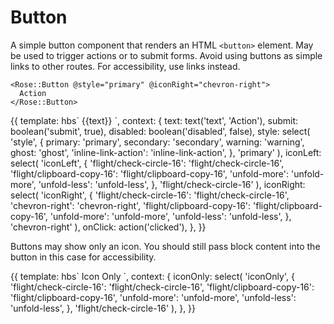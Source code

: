 
<Meta title="Rose|Button" component="Button" />

# Button

A simple button component that renders an HTML `<button>` element.  May be used
to trigger actions or to submit forms.  Avoid using buttons as simple links to
other routes.  For accessibility, use links instead.

```htmlbars
<Rose::Button @style="primary" @iconRight="chevron-right">
  Action
</Rose::Button>
```

<Preview>
  <Story name="Advanced">{{
    template: hbs`
      <Rose::Button
        @submit={{submit}}
        @disabled={{disabled}}
        @style={{style}}
        @iconLeft={{iconLeft}}
        @iconRight={{iconRight}}
        {{on "click" onClick}}
      >
        {{text}}
      </Rose::Button>
    `,
    context: {
      text: text('text', 'Action'),
      submit: boolean('submit', true),
      disabled: boolean('disabled', false),
      style: select(
        'style',
        {
          primary: 'primary',
          secondary: 'secondary',
          warning: 'warning',
          ghost: 'ghost',
          'inline-link-action': 'inline-link-action',
        },
        'primary'
      ),
      iconLeft: select(
        'iconLeft',
        {
          'flight/check-circle-16': 'flight/check-circle-16',
          'flight/clipboard-copy-16': 'flight/clipboard-copy-16',
          'unfold-more': 'unfold-more',
          'unfold-less': 'unfold-less',
        },
        'flight/check-circle-16'
      ),
      iconRight: select(
        'iconRight',
        {
          'flight/check-circle-16': 'flight/check-circle-16',
          'chevron-right': 'chevron-right',
          'flight/clipboard-copy-16': 'flight/clipboard-copy-16',
          'unfold-more': 'unfold-more',
          'unfold-less': 'unfold-less',
        },
        'chevron-right'
      ),
      onClick: action('clicked'),
    },
  }}</Story>
</Preview>

Buttons may show only an icon.  You should still pass block content into the
button in this case for accessibility.

<Preview>
  <Story name="Icon Only">{{
    template: hbs`
      <Rose::Button @style="secondary" @iconOnly={{iconOnly}}>
        Icon Only
      </Rose::Button>
    `,
    context: {
      iconOnly: select(
        'iconOnly',
        {
          'flight/check-circle-16': 'flight/check-circle-16',
          'flight/clipboard-copy-16': 'flight/clipboard-copy-16',
          'unfold-more': 'unfold-more',
          'unfold-less': 'unfold-less',
        },
        'flight/check-circle-16'
      ),
    },
  }}</Story>
</Preview>
